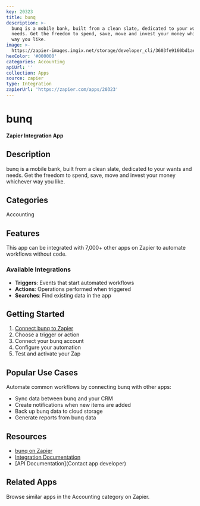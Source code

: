 ```yaml
---
key: 20323
title: bunq
description: >-
  bunq is a mobile bank, built from a clean slate, dedicated to your wants and
  needs. Get the freedom to spend, save, move and invest your money whichever
  way you like.
image: >-
  https://zapier-images.imgix.net/storage/developer_cli/3603fe9160bd1ae964cc4bda4822aecc.png?auto=format%2Ccompress&ixlib=python-3.0.0&q=50
hexColor: '#000000'
categories: Accounting
apiUrl: ''
collection: Apps
source: zapier
type: Integration
zapierUrl: 'https://zapier.com/apps/20323'
---
```

# bunq

**Zapier Integration App**

## Description

bunq is a mobile bank, built from a clean slate, dedicated to your wants and needs. Get the freedom to spend, save, move and invest your money whichever way you like.

## Categories

Accounting

## Features

This app can be integrated with 7,000+ other apps on Zapier to automate workflows without code.

### Available Integrations

- **Triggers**: Events that start automated workflows
- **Actions**: Operations performed when triggered
- **Searches**: Find existing data in the app

## Getting Started

1. [Connect bunq to Zapier](https://zapier.com/apps/20323)
2. Choose a trigger or action
3. Connect your bunq account
4. Configure your automation
5. Test and activate your Zap

## Popular Use Cases

Automate common workflows by connecting bunq with other apps:

- Sync data between bunq and your CRM
- Create notifications when new items are added
- Back up bunq data to cloud storage
- Generate reports from bunq data

## Resources

- [bunq on Zapier](https://zapier.com/apps/20323)
- [Integration Documentation](https://zapier.com/apps/20323/integrations)
- [API Documentation](Contact app developer)

## Related Apps

Browse similar apps in the Accounting category on Zapier.
